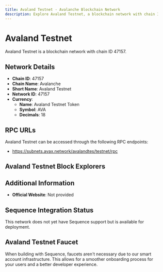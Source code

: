 ```yaml
--- 
title: Avaland Testnet - Avalanche Blockchain Network
description: Explore Avaland Testnet, a blockchain network with chain ID 47157. Learn about its native currency, Avaland Testnet Token, and how to interact with the network.
---
```


# Avaland Testnet

Avaland Testnet is a blockchain network with chain ID 47157.

## Network Details

- **Chain ID**: 47157
- **Chain Name**: Avalanche
- **Short Name**: Avaland Testnet
- **Network ID**: 47157
- **Currency**: 
  - **Name**: Avaland Testnet Token
  - **Symbol**: AVA
  - **Decimals**: 18

## RPC URLs

Avaland Testnet can be accessed through the following RPC endpoints:

- https://subnets.avax.network/avalandtes/testnet/rpc

## Avaland Testnet Block Explorers



## Additional Information

- **Official Website**: Not provided

## Sequence Integration Status

This network does not yet have Sequence support but is available for deployment.

## Avaland Testnet Faucet

When building with Sequence, faucets aren't necessary due to our smart account infrastructure. This allows for a smoother onboarding process for your users and a better developer experience.

